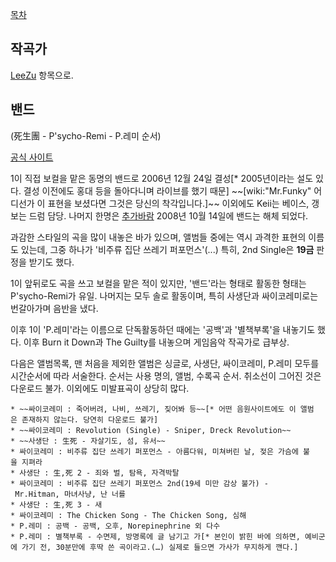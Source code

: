 [[목차]]

== 작곡가 ==

[[LeeZu]] 항목으로.

== 밴드 ==

(死生團 - P'sycho-Remi - P.레미 순서)

[http://cafe.daum.net/premi 공식 사이트]

1이 직접 보컬을 맡은 동명의 밴드로 2006년 12월 24일 결성[* 2005년이라는 설도 있다. 결성 이전에도 홍대 등을 돌아다니며 라이브를 했기 때문] ~~[wiki:"Mr.Funky" 어디선가 이 표현을 보셨다면 그것은 당신의 착각입니다.]~~ 이외에도 Keii는 베이스, 갱보는 드럼 담당. 나머지 한명은 [[추가바람]] 2008년 10월 14일에 밴드는 해체 되었다.

과감한 스타일의 곡을 많이 내놓은 바가 있으며, 앨범들 중에는 역시 과격한 표현의 이름도 있는데, 그중 하나가 '비주류 집단 쓰레기 퍼포먼스'(...) 특히, 2nd Single은 '''19금''' 판정을 받기도 했다.

1이 앞뒤로도 곡을 쓰고 보컬을 맡은 적이 있지만, '밴드'라는 형태로 활동한 형태는 P'sycho-Remi가 유일. 나머지는 모두 솔로 활동이며, 특히 사생단과 싸이코레미로는 번갈아가며 음반을 냈다.

이후 1이 'P.레미'라는 이름으로 단독활동하던 때에는 '공백'과 '별책부록'을 내놓기도 했다. 이후 Burn it Down과 The Guilty를 내놓으며 게임음악 작곡가로 급부상.

다음은 앨범목록, 맨 처음을 제외한 앨범은 싱글로, 사생단, 싸이코레미, P.레미 모두를 시간순서에 따라 서술한다. 순서는 사용 명의, 앨범, 수록곡 순서. 취소선이 그어진 것은 다운로드 불가. 이외에도 미발표곡이 상당히 많다.

 * ~~싸이코레미 : 죽어버려, 나비, 쓰레기, 짖어봐 등~~[* 어떤 음원사이트에도 이 앨범은 존재하지 않는다. 당연히 다운로드 불가]
 * ~~싸이코레미 : Revolution (Single) - Sniper, Dreck Revolution~~
 * ~~사생단 : 生死 - 자살기도, 섬, 유서~~
 * 싸이코레미 : 비주류 집단 쓰레기 퍼포먼스 - 아름다워, 미쳐버린 날, 젖은 가슴에 불을 지펴라
 * 사생단 : 生,死 2 - 죄와 벌, 탐욕, 자격박탈
 * 싸이코레미 : 비주류 집단 쓰레기 퍼포먼스 2nd(19세 미만 감상 불가) - Mr.Hitman, 마녀사냥, 난 너를
 * 사생단 : 生,死 3 - 새
 * 싸이코레미 : The Chicken Song - The Chicken Song, 심해
 * P.레미 : 공백 - 공백, 오후, Norepinephrine 외 다수
 * P.레미 : 별책부록 - 수면제, 방명록에 글 남기고 가[* 본인이 밝힌 바에 의하면, 예비군에 가기 전, 30분만에 후딱 쓴 곡이라고.(…) 실제로 들으면 가사가 무지하게 깬다.]
